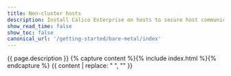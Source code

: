 ```yaml
---
title: Non-cluster hosts
description: Install Calico Enterprise on hosts to secure host communications.
show_read_time: false
show_toc: false
canonical_url: '/getting-started/bare-metal/index'
---
```

{{ page.description }}
{% capture content %}{% include index.html %}{% endcapture %}
{{ content | replace: "    ", "" }}
